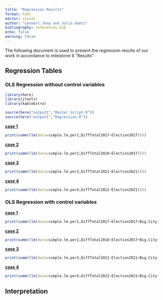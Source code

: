 ```yaml
---
title: "Regression Results"
format: html
editor: visual
author: "Lennart Joop and Julia Daetz"
bibliography: references.bib
echo: false
warning: false
---
```


The following document is used to present the regression results of our work in accordance to milestone 4 "Results".

## Regression Tables

### OLS Regression without control variables

```r
library(here)
library(jtools)
library(kableExtra)

source(here("output1","Master_Script.R"))
source(here("output1","Regression.R"))
```

[**case 1**]{.underline}

```r
print(summ((lm(data=simple.lm.per1,DiffTotal2017~Election2017))))
```

[**case 2**]{.underline}

```r

print(summ((lm(data=simple.lm.per2,DiffTotal2018~Election2017))))
```

[**case 3**]{.underline}

```r

print(summ((lm(data=simple.lm.per3,DiffTotal2021~Election2021))))
```

[**case 4**]{.underline}

```r

print(summ((lm(data=simple.lm.per4,DiffTotal2022~Election2021))))
```

### OLS Regression with control variables

[**case 1**]{.underline}

```r
print(summ((lm(data=simple.lm.per1,DiffTotal2017~Election2017+Big.City+East.Germany+Total2016+Unemployment2017+PurchasePower2017+KH2017))))
```

[**case 2**]{.underline}
```r
print(summ((lm(data=simple.lm.per2,DiffTotal2018~Election2017+Big.City+East.Germany+Total2016+Unemployment2018+PurchasePower2018+KH2018))))
```

[**case 3**]{.underline}

```r
print(summ((lm(data=simple.lm.per3,DiffTotal2021~Election2021+Big.City+East.Germany+Total2020+Unemployment2021+PurchasePower2021+KH2021))))
```

[**case 4**]{.underline}

```r
print(summ((lm(data=simple.lm.per4,DiffTotal2022~Election2021+Big.City+East.Germany+Total2020+Unemployment2021+PurchasePower2021+KH2021))))
```

## Interpretation

